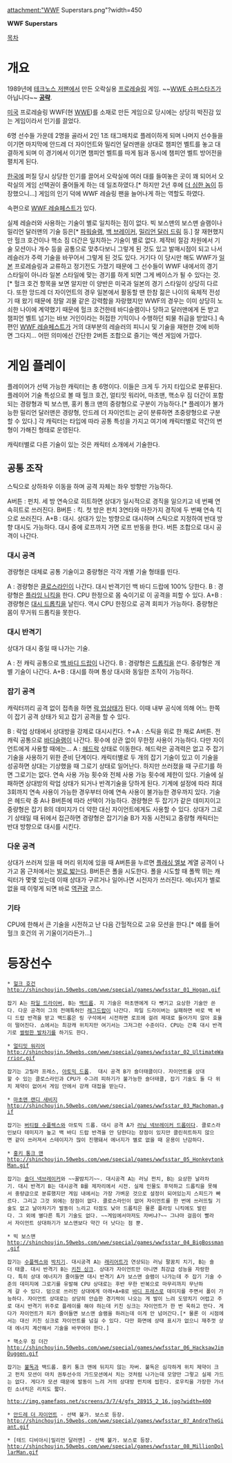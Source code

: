 attachment:"WWF Superstars.png"?width=450

{{{#!html
<iframe width="420" height="315" src="//www.youtube.com/embed/PngWq_7r-9U" frameborder="0" allowfullscreen></iframe>
}}}

'''WWF Superstars'''

[[목차]]

= 개요 =
1989년에 [[테크노스 저팬]]에서 만든 오락실용 [[프로레슬링]] 게임. ~~[[WWE 슈퍼스타즈]]가 아닙니다~~ '''[http://janet.egloos.com/4831322 공략]'''.

[[미국]] 프로레슬링 WWF(현 [[WWE]])를 소재로 만든 게임으로 당시에는 상당히 박진감 있는 게임이라서 인기를 끌었다.

6명 선수들 가운데 2명을 골라서 2인 1조 태그매치로 플레이하게 되며 나머지 선수들을 이기면 마지막에 안드레 더 자이언트와 밀리언 달러맨을 상대로 챔피언 벨트를 놓고 대결하게 되며 이 경기에서 이기면 챔피언 벨트를 따게 됨과 동시에 챔피언 벨트 방어전을 펼치게 된다.

[[한국]]에 퍼질 당시 상당한 인기를 끌어서 오락실에 여러 대를 들여놓은 곳이 꽤 되어서 오락실의 게임 선택권이 줄어들게 하는 데 일조하였다.[* 하지만 2년 후에 [[스트리트 파이터 2|더 심한 놈]]이 등장했으니...] 게임의 인기 덕에 WWF 레슬링 팬을 늘어나게 하는 역할도 하였다.
 
속편으로 [[WWF 레슬페스트]]가 있다.

실제 레슬러와 사용하는 기술이 별로 일치하는 점이 없다. 빅 보스맨의 보스맨 슬램이나 밀리언 달러맨의 기술 등은[* [[파워슬램]], [[백 브레이커]], [http://japcho0731.egloos.com/2198840 밀리언 달러 드림] 등.] 잘 재현했지만 헐크 호건이나 핵소 짐 더간은 일치하는 기술이 별로 없다. 제작비 절감 차원에서 기술 모션이나 개수 등을 공통으로 맞추다보니 그렇게 된 것도 있고 발매시점이 되고 나서 레슬러가 주력 기술을 바꾸어서 그렇게 된 것도 있다. 거기다 이 당시만 해도 WWF가 [[일본]] 프로레슬링과 교류하고 정기전도 가졌기 때문에 그 선수들이 WWF 내에서의 경기 스타일이 아니라 일본 스타일에 맞는 경기를 하게 되면 그게 베이스가 될 수 있다는 것.[* 헐크 호건 항목을 보면 알지만 이 양반은 미국과 일본의 경기 스타일이 상당히 다르다. 또한 앙드레 더 자이언트의 경우 일본에서 활동할 땐 한참 젊은 나이의 육체적 전성기 때 왔기 때문에 정말 괴물 같은 강력함을 자랑했지만 WWF의 경우는 이미 상당히 노쇠한 나이에 계약했기 때문에 헐크 호건한테 바디슬램이나 당하고 달러맨에게 돈 받고 챔피언 벨트 넘기는 바보 거인이라는 허접한 기믹이나 수행하던 퇴물 취급을 받았다.] 속편인 [[WWF 레슬페스트]]가 거의 대부분의 레슬러의 피니시 및 기술을 재현한 것에 비하면 그다지... 어떤 의미에선 간단한 2버튼 조합으로 즐기는 액션 게임에 가깝다.

= 게임 플레이 =
플레이어가 선택 가능한 캐릭터는 총 6명이다. 이들은 크게 두 가지 타입으로 분류된다. 플레이어 기술 특성으로 볼 때 헐크 호건, 얼티밋 워리어, 마초맨, 핵소우 짐 더간이 포함되는 경량형과 빅 보스맨, 홍키 통크 맨의 중량형으로 구분이 가능하다.[* 플레이가 불가능한 밀리언 달러맨은 경량형, 안드레 더 자이언트는 굳이 분류하면 초중량형으로 구분할 수 있다.] 각 캐릭터는 타입에 따라 공통 특성을 가지고 여기에 캐릭터별로 약간의 변형이 가해진 형태로 운영된다.

캐릭터별로 다른 기술이 있는 것은 캐릭터 소개에서 기술한다.

== 공통 조작 ==
스틱으로 상하좌우 이동을 하며 공격 자체는 좌우 방향만 가능하다.

A버튼 : 펀치. 세 방 연속으로 히트하면 상대가 일시적으로 경직을 일으키고 네 번째 연속히트로 쓰러진다.
B버튼 : 킥. 첫 방은 펀치 3연타와 마찬가지 경직에 두 번째 연속 킥으로 쓰러진다.
A+B : 대시. 상대가 있는 방향으로 대시하며 스틱으로 지정하여 반대 방향 대시도 가능하다. 대시 중에 로프까지 가면 로프 반동을 한다. 버튼 조합으로 대시 공격이 나간다.

=== 대시 공격 ===
경량형은 대체로 공통 기술이고 중량형은 각각 개별 기술 형태를 띤다.

A : 경량형은 [[클로스라인]]이 나간다. 대시 반격기인 백 바디 드랍에 100% 당한다.
B : 경량형은 [[플라잉 니킥]]을 한다. CPU 한정으로 몸 숙이기로 이 공격을 피할 수 있다.
A+B : 경량형은 [[드롭킥|대시 드롭킥]]을 날린다. 역시 CPU 한정으로 공격 회피가 가능하다. 중량형은 몸이 무거워 드롭킥을 못한다.

=== 대시 반격기 ===
상대가 대시 중일 때 나가는 기술.

A : 전 캐릭 공통으로 [[백 바디 드랍]]이 나간다.
B : 경량형은 [[드롭킥]]을 쓴다. 중량형은 개별 기술이 나간다.
A+B : 대시를 하며 통상 대시와 동일한 조작이 가능하다.

=== 잡기 공격 ===
캐릭터끼리 공격 없이 접촉을 하면 [[락 업]]상태가 된다. 이때 내부 공식에 의해 어느 한쪽이 잡기 공격 상태가 되고 잡기 공격을 할 수 있다.

B : 락업 상태에서 상대방을 강제로 대시시킨다.
↑+A : 스틱을 위로 한 채로 A버튼. 전캐릭 공통으로 [[바디슬램]]이 나간다. 횟수에 상관 없이 무한정 사용이 가능하다. 다만 자이언트에게 사용할 때에는...
A : [[헤드락]] 상태로 이동한다. 헤드락은 공격력은 없고 주 잡기 기술을 사용하기 위한 준비 단계이다. 캐릭터별로 두 개의 잡기 기술이 있고 이 기술을 성공하면 상대는 기상했을 때 그로기 상태로 일어난다. 하지만 쓰러졌을 때 구르기를 하면 그로기는 없다. 연속 사용 가능 횟수와 전체 사용 가능 횟수에 제한이 있다. 기술에 실패하면 상대방의 락업 상태가 되거나 반격기술을 당하게 된다. 기계에 설정에 따라 최대 3회까지 연속 사용이 가능한 경우부터 아예 연속 사용이 불가능한 경우까지 있다. 기술은 헤드락 중 A나 B버튼에 따라 선택이 가능하다. 경량형은 두 잡기가 같은 데미지이고 중량형은 잡기 B의 데미지가 더 약한 대신 자이언트에게도 사용할 수 있다. 상대가 그로기 상태일 때 뒤에서 접근하면 경량형은 잡기기술 B가 자동 시전되고 중량형 캐릭터는 반대 방향으로 대시를 시킨다.

=== 다운 공격 === 
상대가 쓰러져 있을 때 머리 위치에 있을 때 A버튼을 누르면 [[플래싱 엘보]] 계열 공격이 나가고 몸 근처에서는 [[스톰핑|발로 밟는다]]. B버튼은 폴을 시도한다. 폴을 시도할 때 폴짝 뛰는 캐릭터가 몇몇 있는데 이때 상대가 구르거나 일어나면 시전자가 쓰러진다. 에너지가 별로 없을 때 이렇게 되면 바로 [[역관광]] 코스.

=== 기타 ===
CPU에 한해서 큰 기술을 시전하고 난 다음 간헐적으로 고유 모션을 한다.[* 예를 들어 헐크 호건의 귀 기울이기라든가...]
 
= 등장선수 =
 * [[헐크 호건]]
 http://shinchoujin.50webs.com/wwe/special/games/wwfsstar_01_Hogan.gif

 잡기 A는 [[파일 드라이버]], B는 [[백드롭]]. 지 기술은 마초맨에게 다 뺏기고 요상한 기술만 쓴다. 다운 공격이 그의 전매특허인 [[레그드랍]]이 나간다. 파일 드라이버는 실패하면 바로 백 바디 드랍 반격을 받고 백드롭은 링 구석에서 시전하면 로프에 걸려 제대로 들어가지 않아 효율이 떨어진다. 쇼에서는 최강캐 위치지만 여기서는 그저그런 수준이다. CPU는 간혹 대시 반격기로 [[빅 붓|썰렁한 발차기]]를 하기도 한다.

 * [[얼티밋 워리어]]
 http://shinchoujin.50webs.com/wwe/special/games/wwfsstar_02_UltimateWarrior.gif

 잡기는 고릴라 프레스, [[아토믹 드롭]].  대시 공격 B가 숄더태클이다. 자이언트를 상대할 수 있는 클로스라인과 CPU가 수그려 피하기가 불가능한 숄더태클, 잡기 기술도 둘 다 위치 제약이 없어서 게임 안에서 강캐 대접을 받는다.

 * [[마초맨 랜디 새비지]]
 http://shinchoujin.50webs.com/wwe/special/games/wwfsstar_03_Machoman.gif

 잡기는 [[수플렉스|버티컬 수플렉스]]와 아토믹 드롭. 대시 공격 A가 [[러닝 넥브레이커 드롭]]이다. 클로스라인보다 데미지가 높고 백 바디 드랍 반격을 안 당한다는 장점이 있지만 클린히트하지 않으면 같이 쓰러져서 스테이지가 많이 진행돼서 에너지가 별로 없을 때 운용이 난감하다.

 * [[홍키 통크 맨]]
 http://shinchoujin.50webs.com/wwe/special/games/wwfsstar_05_HonkeytonkMan.gif

 잡기는 [http://japcho0731.egloos.com/2016006 숄더 넥브레이커]와 ~~꿀밤치기~~. 대시공격 A는 러닝 펀치, B는 요상한 날라차기. 대시 반격기 B는 대시공격 B를 제자리에서 시전. 실제 인물도 후덕하고 드롭킥을 못해서 중량급으로 분류했지만 게임 내에서는 가장 가벼운 것으로 설정이 되어있는지 스피드가 빠르다. 그리고 그것 외에는 장점이 없다. 클로스라인이 없어 자이언트를 한 번에 쓰러뜨릴 기술도 없고 날아차기가 발동이 느리고 타점도 낮아 드롭킥은 물론 플라잉 니킥에도 발린다. 그 외에 별다른 특기 기술도 없다. ~~게임에서마저도 자버냐?~~ 그나마 걸음이 빨라서 자이언트 상대하기가 보스맨보다 약간 더 낫다는 점 뿐.

 * 빅 보스맨
 http://shinchoujin.50webs.com/wwe/special/games/wwfsstar_04_BigBossman.gif

 잡기는 [[수플렉스]]와 [[박치기]]. 대시공격 A는 [[래리어트]]가 연상되는 러닝 팔꿈치 치기, B는 숄더 태클. 대시 반격기 B는 [[키친 싱크]]. 상대가 자이언트만 아니면 최강급 성능을 자랑한다. 특히 상대 에너지가 줄어들면 대시 반격기 A가 보스맨 슬램이 나가는데 주 잡기 기술 수준의 데미지에 그로기를 유발해 CPU 상대로는 후반 무한 반복으로 마무리까지 무난하게 갈 수 있다. 덤으로 쓰러진 상대에게 아래+A+B로 [[바디 프레스]]로 데미지를 주면서 폴이 가능하다. 자이언트 상대로는 상당히 안습한 경기력이 나오는 게 발이 느려 도망치기 어렵고 주로 대시 반격기 위주로 플레이를 해야 하는데 키친 싱크는 자이언트가 한 번 욱하고 만다. 게다가 자이언트가 피가 줄어들면 보스맨 슬램을 하려는데 이게 안 넘어간다.[* 물론 이 시점에서는 대신 키친 싱크로 자이언트를 넘길 수 있다. 다만 화면에 상태 표시가 없으니 재주껏 상대 에너지 계산해서 기술을 바꾸어야 한다.]

 * 핵소우 짐 더간
 http://shinchoujin.50webs.com/wwe/special/games/wwfsstar_06_HacksawJimDuggen.gif

 잡기는 [[불독]]과 백드롭. 홍키 통크 맨에 뒤지지 않는 자버. 불독은 심각하게 위치 제약이 크고 펀치 모션이 마치 권투선수의 가드모션에서 치는 것처럼 나가는데 모양만 그렇고 실제 가드는 없다. 게다가 모션 때문에 발동이 느려 거의 상대방 펀치에 씹힌다. 로우킥을 가장한 가녀린 소녀킥은 리치도 짧다.

 http://img.gamefaqs.net/screens/3/7/4/gfs_28915_2_16.jpg?width=400

 * [[안드레 더 자이언트]] - 선택 불가. 보스로 등장.
 http://shinchoujin.50webs.com/wwe/special/games/wwfsstar_07_AndreTheGiant.gif

 * [테드 디비아시|밀리언 달러맨] - 선택 불가. 보스로 등장.
 http://shinchoujin.50webs.com/wwe/special/games/wwfsstar_08_MillionDollarMan.gif
